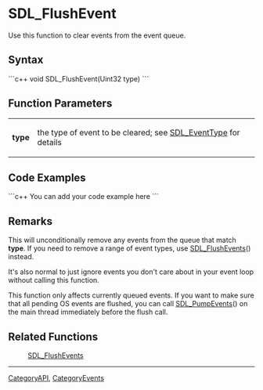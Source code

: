 <!-- pragma section-numbers off -->
<!-- pragma disable-camelcase -->

= SDL_FlushEvent =
Use this function to clear events from the event queue.


== Syntax ==
```c++
void SDL_FlushEvent(Uint32 type)
```

== Function Parameters ==
{|
|'''type'''
|the type of event to be cleared; see [[SDL_EventType]] for details
|}

== Code Examples ==
```c++
You can add your code example here
```

== Remarks ==
This will unconditionally remove any events from the queue that match '''type'''. If you need to remove a range of event types, use [[SDL_FlushEvents]]() instead.

It's also normal to just ignore events you don't care about in your event loop without calling this function.

This function only affects currently queued events. If you want to make sure that all pending OS events are flushed, you can call [[SDL_PumpEvents]]() on the main thread immediately before the flush call.

== Related Functions ==
:[[SDL_FlushEvents]]

----
[[CategoryAPI]], [[CategoryEvents]]
